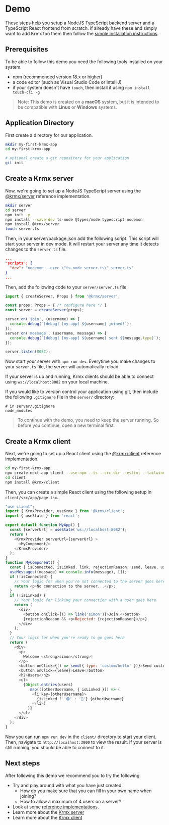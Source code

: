 # Demo
These steps help you setup a NodeJS TypeScript backend server and a TypeScript React frontend from scratch. If already have these and simply want to add Krmx too them then follow the [simple installation instructions](/getting-started).

## Prerequisites
To be able to follow this demo you need the following tools installed on your system.
- npm (recommended version 18.x or higher)
- a code editor (such as Visual Studio Code or IntelliJ)
- if your system doesn't have `touch`, then install it using `npm install touch-cli -g`

> Note: This demo is created on a **macOS** system, but it is intended to be compatible with **Linux** or **Windows** systems.

## Application Directory
First create a directory for our application.

```bash copy
mkdir my-first-krmx-app
cd my-first-krmx-app

# optional create a git repository for your application
git init
```

## Create a Krmx server
Now, we're going to set up a NodeJS TypeScript server using the [@krmx/server](https://www.npmjs.com/package/@krmx/server) reference implementation.

```bash copy
mkdir server
cd server
npm init -y
npm install --save-dev ts-node @types/node typescript nodemon
npm install @krmx/server
touch server.ts
```

Then, in your server/package.json add the following script. This script will start your server in dev mode. It will restart your server any time it detects changes to the `server.ts` file.
```json
...
"scripts": {
  "dev": "nodemon --exec \"ts-node server.ts\" server.ts"
}
...
```

Then, add the following code to your `server/server.ts` file.
```typescript copy
import { createServer, Props } from '@krmx/server';

const props: Props = { /* configure here */ }
const server = createServer(props);

server.on('join', (username) => {
  console.debug(`[debug] [my-app] ${username} joined!`);
});
server.on('message', (username, message) => {
  console.debug(`[debug] [my-app] ${username} sent ${message.type}`);
});

server.listen(8082);
```

Now start your server with `npm run dev`. Everytime you make changes to your `server.ts` file, the server will automatically reload.

If your server is up and running, Krmx clients should be able to connect using `ws://localhost:8082` on your local machine.

If you would like to version control your application using git, then include the following `.gitignore` file in the `server/` directory:
```gitignore copy
# in server/.gitignore
node_modules
```

> To continue with the demo, you need to keep the server running. So before you continue, open a new terminal first.

## Create a Krmx client
Next, we're going to set up a React client using the [@krmx/client](https://www.npmjs.com/package/@krmx/client) reference implementation.

```bash copy
cd my-first-krmx-app
npx create-next-app client --use-npm --ts --src-dir --eslint --tailwind --app --import-alias '@/*'
cd client
npm install @krmx/client
```

Then, you can create a simple React client using the following setup in `client/src/app/page.tsx`.
```js copy
"use client";
import { KrmxProvider, useKrmx } from '@krmx/client';
import { useState } from 'react';

export default function MyApp() {
  const [serverUrl] = useState('ws://localhost:8082');
  return (
    <KrmxProvider serverUrl={serverUrl} >
      <MyComponent/>
    </KrmxProvider>
  );
}
function MyComponent() {
  const { isConnected, isLinked, link, rejectionReason, send, leave, users, useMessages } = useKrmx();
  useMessages((message) => console.info(message), []);
  if (!isConnected) {
    // Your logic for when you're not connected to the server goes here
    return <p>No connection to the server...</p>;
  }
  if (!isLinked) {
    // Your logic for linking your connection with a user goes here
    return (
      <div>
        <button onClick={() => link('simon')}>Join!</button>
        {rejectionReason && <p>Rejected: {rejectionReason}</p>}
      </div>
    );
  }
  // Your logic for when you're ready to go goes here
  return (
    <div>
      <p>
        Welcome <strong>simon</strong>!
      </p>
      <button onClick={() => send({ type: 'custom/hello' })}>Send custom/hello</button>
      <button onClick={leave}>Leave</button>
      <h2>Users</h2>
      <ul>
        {Object.entries(users)
          .map(([otherUsername, { isLinked }]) => (
            <li key={otherUsername}>
              {isLinked ? '🟢' : '🔴'} {otherUsername}
            </li>)
          )}
      </ul>
    </div>
  );
}
```

Now you can run `npm run dev` in the `client/` directory to start your client. Then, navigate to `http://localhost:3000` to view the result. If your server is still running, you should be able to connect to it.

## Next steps
After following this demo we recommend you to try the following.

- Try and play around with what you have just created.
  - How do you make sure that you can fill in your own name when joining?
  - How to allow a maximum of 4 users on a server?
- Look at some [reference implementations](/getting-started/references).
- Learn more about the [Krmx server](/krmx-api/server)
- Learn more about the [Krmx client](/krmx-api/client)

